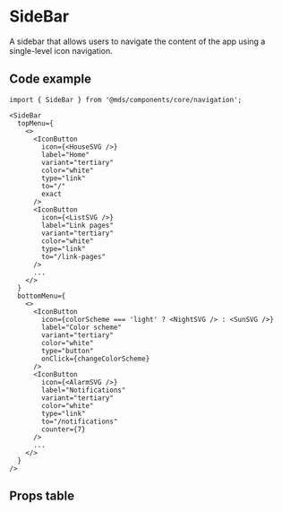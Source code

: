 
<Meta title="Components/core/navigation/SideBar" component={SideBar} />

# SideBar

A sidebar that allows users to navigate the content of the app using a single-level icon navigation.

<Preview className="fullframe" withToolbar>
  <Story name="Internal link">
    <SideBarPreview />
  </Story>
</Preview>

## Code example

```tsx
import { SideBar } from '@mds/components/core/navigation';
```

```tsx
<SideBar
  topMenu={
    <>
      <IconButton
        icon={<HouseSVG />}
        label="Home"
        variant="tertiary"
        color="white"
        type="link"
        to="/"
        exact
      />
      <IconButton
        icon={<ListSVG />}
        label="Link pages"
        variant="tertiary"
        color="white"
        type="link"
        to="/link-pages"
      />
      ...
    </>
  }
  bottomMenu={
    <>
      <IconButton
        icon={colorScheme === 'light' ? <NightSVG /> : <SunSVG />}
        label="Color scheme"
        variant="tertiary"
        color="white"
        type="button"
        onClick={changeColorScheme}
      />
      <IconButton
        icon={<AlarmSVG />}
        label="Notifications"
        variant="tertiary"
        color="white"
        type="link"
        to="/notifications"
        counter={7}
      />
      ...
    </>
  }
/>
```

## Props table

<Props of={SideBar} />
